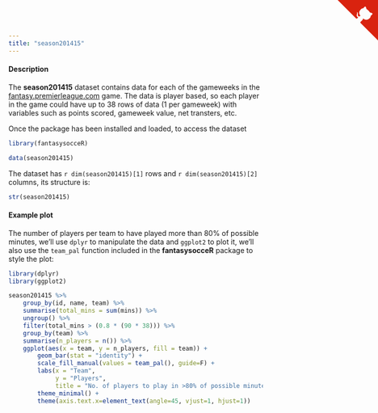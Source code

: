 ```yaml
---
title: "season201415"
---
```


#### Description

The **season201415** dataset contains data for each of the gameweeks in the [fantasy.premierleague.com](http://fantasy.premierleague.com) game.  The data is player based, so each player in the game could have up to 38 rows of data (1 per gameweek) with variables such as points scored, gameweek value, net transters, etc.

Once the package has been installed and loaded, to access the dataset
```r
library(fantasysocceR)
```

```r
data(season201415)
```

The dataset has `r dim(season201415)[1]` rows and `r dim(season201415)[2]` columns, its structure is:

```r
str(season201415)
```

#### Example plot

The number of players per team to have played more than 80% of possible minutes, we'll use `dplyr` to manipulate the data and `ggplot2` to plot it, we'll also use the `team_pal` function included in the **fantasysocceR** package to style the plot:

```r
library(dplyr)
library(ggplot2)

season201415 %>%
    group_by(id, name, team) %>%
    summarise(total_mins = sum(mins)) %>%
    ungroup() %>%
    filter(total_mins > (0.8 * (90 * 38))) %>%
    group_by(team) %>%
    summarise(n_players = n()) %>%
    ggplot(aes(x = team, y = n_players, fill = team)) +
        geom_bar(stat = "identity") +
        scale_fill_manual(values = team_pal(), guide=F) +
        labs(x = "Team",
             y = "Players",
             title = "No. of players to play in >80% of possible minutes") +
        theme_minimal() +
        theme(axis.text.x=element_text(angle=45, vjust=1, hjust=1))
```

<a href="https://github.com/durtal/fantasysocceR" class="github-corner"><svg width="80" height="80" viewBox="0 0 250 250" style="fill:#d9230f; color:#fcfcfc; position: absolute; top: 0; border: 0; right: 0;"><path d="M0,0 L115,115 L130,115 L142,142 L250,250 L250,0 Z"></path><path d="M128.3,109.0 C113.8,99.7 119.0,89.6 119.0,89.6 C122.0,82.7 120.5,78.6 120.5,78.6 C119.2,72.0 123.4,76.3 123.4,76.3 C127.3,80.9 125.5,87.3 125.5,87.3 C122.9,97.6 130.6,101.9 134.4,103.2" fill="currentColor" style="transform-origin: 130px 106px;" class="octo-arm"></path><path d="M115.0,115.0 C114.9,115.1 118.7,116.5 119.8,115.4 L133.7,101.6 C136.9,99.2 139.9,98.4 142.2,98.6 C133.8,88.0 127.5,74.4 143.8,58.0 C148.5,53.4 154.0,51.2 159.7,51.0 C160.3,49.4 163.2,43.6 171.4,40.1 C171.4,40.1 176.1,42.5 178.8,56.2 C183.1,58.6 187.2,61.8 190.9,65.4 C194.5,69.0 197.7,73.2 200.1,77.6 C213.8,80.2 216.3,84.9 216.3,84.9 C212.7,93.1 206.9,96.0 205.4,96.6 C205.1,102.4 203.0,107.8 198.3,112.5 C181.9,128.9 168.3,122.5 157.7,114.1 C157.9,116.9 156.7,120.9 152.7,124.9 L141.0,136.5 C139.8,137.7 141.6,141.9 141.8,141.8 Z" fill="currentColor" class="octo-body"></path></svg></a><style>.github-corner:hover .octo-arm{animation:octocat-wave 560ms ease-in-out}@keyframes octocat-wave{0%,100%{transform:rotate(0)}20%,60%{transform:rotate(-25deg)}40%,80%{transform:rotate(10deg)}}@media (max-width:500px){.github-corner:hover .octo-arm{animation:none}.github-corner .octo-arm{animation:octocat-wave 560ms ease-in-out}}</style>
